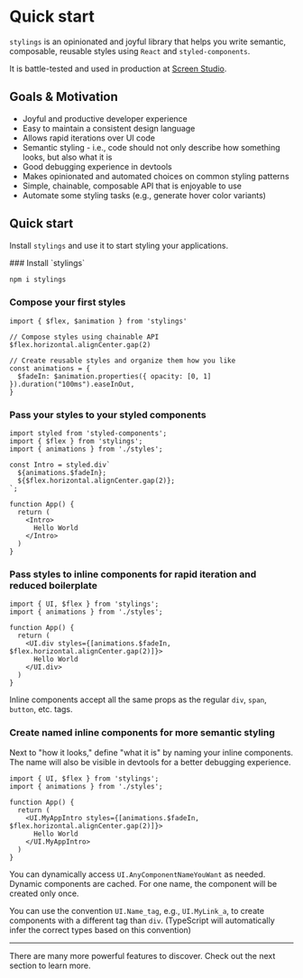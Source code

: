 
# Quick start

`stylings` is an opinionated and joyful library that helps you write semantic, composable, reusable styles using `React` and `styled-components`.

It is battle-tested and used in production at [Screen Studio](https://screen.studio).

## Goals & Motivation

- Joyful and productive developer experience  
-  Easy to maintain a consistent design language  
-  Allows rapid iterations over UI code  
-  Semantic styling - i.e., code should not only describe how something looks, but also what it is  
-  Good debugging experience in devtools  
-  Makes opinionated and automated choices on common styling patterns  
-  Simple, chainable, composable API that is enjoyable to use  
-  Automate some styling tasks (e.g., generate hover color variants)  



## Quick start

Install `stylings` and use it to start styling your applications.

<Steps>
### Install `stylings`

```sh npm2yarn
npm i stylings
```

### Compose your first styles

```tsx filename="styles.ts" {4, 8}
import { $flex, $animation } from 'stylings'

// Compose styles using chainable API
$flex.horizontal.alignCenter.gap(2)

// Create reusable styles and organize them how you like
const animations = {
  $fadeIn: $animation.properties({ opacity: [0, 1] }).duration("100ms").easeInOut,
}
```

### Pass your styles to your styled components

```tsx filename="Component.tsx" {6-7}
import styled from 'styled-components';
import { $flex } from 'stylings';
import { animations } from './styles';

const Intro = styled.div`
  ${animations.$fadeIn};
  ${$flex.horizontal.alignCenter.gap(2)};
`;

function App() {
  return (
    <Intro>
      Hello World
    </Intro>
  )
}
```

### Pass styles to inline components for rapid iteration and reduced boilerplate

```tsx filename="Component.tsx" {6,8}
import { UI, $flex } from 'stylings';
import { animations } from './styles';

function App() {
  return (
    <UI.div styles={[animations.$fadeIn, $flex.horizontal.alignCenter.gap(2)]}>
      Hello World
    </UI.div>
  )
}
```

Inline components accept all the same props as the regular `div`, `span`, `button`, etc. tags.

### Create named inline components for more semantic styling

Next to "how it looks," define "what it is" by naming your inline components. The name will also be visible in devtools for a better debugging experience.

```tsx filename="Component.tsx" {6,8}
import { UI, $flex } from 'stylings';
import { animations } from './styles';

function App() {
  return (
    <UI.MyAppIntro styles={[animations.$fadeIn, $flex.horizontal.alignCenter.gap(2)]}>
      Hello World
    </UI.MyAppIntro>
  )
}
```

You can dynamically access `UI.AnyComponentNameYouWant` as needed. Dynamic components are cached. For one name, the component will be created only once.

You can use the convention `UI.Name_tag`, e.g., `UI.MyLink_a`, to create components with a different tag than `div`. (TypeScript will automatically infer the correct types based on this convention)

</Steps>

---

There are many more powerful features to discover. Check out the next section to learn more.
